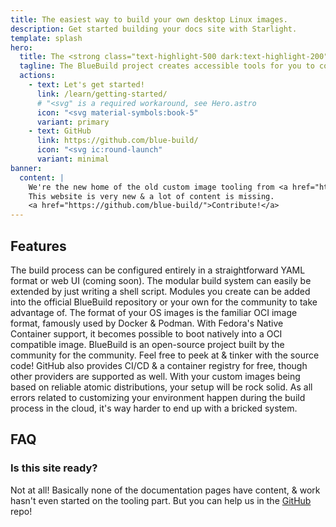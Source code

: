 ```yaml
---
title: The easiest way to build your own desktop Linux images.
description: Get started building your docs site with Starlight.
template: splash
hero:
  title: The <strong class="text-highlight-500 dark:text-highlight-200">easiest</strong> way to build your own desktop Linux images.
  tagline: The BlueBuild project creates accessible tools for you to configure, build & create custom images of atomic Fedora distributions.
  actions:
    - text: Let's get started!
      link: /learn/getting-started/
      # "<svg" is a required workaround, see Hero.astro
      icon: "<svg material-symbols:book-5"
      variant: primary
    - text: GitHub
      link: https://github.com/blue-build/
      icon: "<svg ic:round-launch"
      variant: minimal
banner:
  content: | 
    We're the new home of the old custom image tooling from <a href="https://universal-blue.org/">Universal Blue</a>.
    This website is very new & a lot of content is missing. 
    <a href="https://github.com/blue-build/">Contribute!</a>
---
```



## Features

<CardGrid stagger>
	<Card title="Easy configuration" icon="pencil">
		The build process can be configured entirely in a straightforward YAML format or web UI (coming soon).
	</Card>
	<Card title="Totally extensible" icon="add-document">
		The modular build system can easily be extended by just writing a shell script.
    Modules you create can be added into the official BlueBuild repository or your own for the community to take advantage of.
	</Card>
	<Card title="Based on solid standards" icon="puzzle">
		The format of your OS images is the familiar OCI image format, famously used by Docker & Podman.
    With Fedora's Native Container support, it becomes possible to boot natively into a OCI compatible image.
	</Card>
	<Card title="Free & open-source" icon="open-book">
		BlueBuild is an open-source project built by the community for the community.
    Feel free to peek at & tinker with the source code!
    GitHub also provides CI/CD & a container registry for free, though other providers are supported as well.
	</Card>
  <Card title="Effortless reliability" icon="information">
		With your custom images being based on reliable atomic distributions, your setup will be rock solid.
    As all errors related to customizing your environment happen during the build process in the cloud, it's way harder to end up with a bricked system.
	</Card>
</CardGrid>

## FAQ

### Is this site ready?

Not at all! Basically none of the documentation pages have content, & work hasn't even started on the tooling part.
But you can help us in the [GitHub](https://github.com/blue-build/website) repo!
